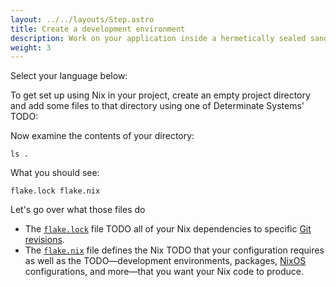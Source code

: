 ```yaml
---
layout: ../../layouts/Step.astro
title: Create a development environment
description: Work on your application inside a hermetically sealed sandbox
weight: 3
---
```



Select your language below:

<Languages client:only />

To get set up using Nix in your <Language client:only /> project, create an empty project directory and add some
files to that directory using one of Determinate Systems' TODO:

<Shell client:only />

Now examine the contents of your directory:

```shell
ls .
```

What you should see:

```shell
flake.lock flake.nix
```

Let's go over what those files do

- The [`flake.lock`][flake.lock] file TODO all of your Nix
  dependencies to specific [Git revisions][rev].
- The [`flake.nix`][flake.nix] file defines the Nix TODO that your
  configuration requires as well as the TODO&mdash;development
  environments, packages, [NixOS] configurations, and more&mdash;that you want your Nix code to
  produce.

[flake.lock]: TODO
[flake.nix]: TODO
[inputs]: TODO
[nixos]: TODO
[outputs]: TODO
[rev]: TODO
